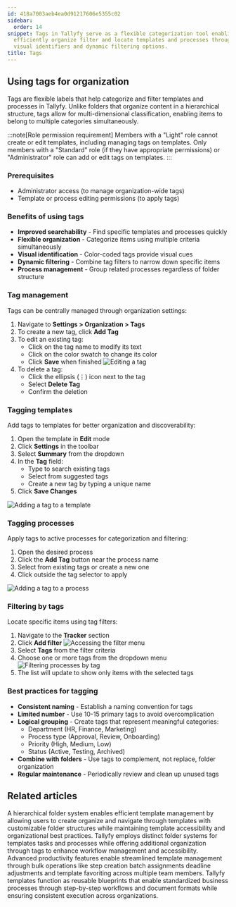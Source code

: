 ```yaml
---
id: 418a7003aeb4ea0d91217606e5355c02
sidebar:
  order: 14
snippet: Tags in Tallyfy serve as a flexible categorization tool enabling users to
  efficiently organize filter and locate templates and processes through color-coded
  visual identifiers and dynamic filtering options.
title: Tags
---
```


## Using tags for organization

Tags are flexible labels that help categorize and filter templates and processes in Tallyfy. Unlike folders that organize content in a hierarchical structure, tags allow for multi-dimensional classification, enabling items to belong to multiple categories simultaneously.

:::note[Role permission requirement]
Members with a "Light" role cannot create or edit templates, including managing tags on templates. Only members with a "Standard" role (if they have appropriate permissions) or "Administrator" role can add or edit tags on templates.
:::

### Prerequisites
- Administrator access (to manage organization-wide tags)
- Template or process editing permissions (to apply tags)

### Benefits of using tags

- **Improved searchability** - Find specific templates and processes quickly
- **Flexible organization** - Categorize items using multiple criteria simultaneously
- **Visual identification** - Color-coded tags provide visual cues
- **Dynamic filtering** - Combine tag filters to narrow down specific items
- **Process management** - Group related processes regardless of folder structure

### Tag management

Tags can be centrally managed through organization settings:

1. Navigate to **Settings > Organization > Tags**
2. To create a new tag, click **Add Tag**
3. To edit an existing tag:
   - Click on the tag name to modify its text
   - Click on the color swatch to change its color
   - Click **Save** when finished
   ![Editing a tag](https://screenshots.tallyfy.com/tallyfy%2Fpro%2Fdesktop-light-edit-tag.png)
4. To delete a tag:
   - Click the ellipsis (⋮) icon next to the tag
   - Select **Delete Tag**
   - Confirm the deletion

### Tagging templates

Add tags to templates for better organization and discoverability:

1. Open the template in **Edit** mode
2. Click **Settings** in the toolbar
3. Select **Summary** from the dropdown
4. In the **Tag** field:
   - Type to search existing tags
   - Select from suggested tags
   - Create a new tag by typing a unique name
5. Click **Save Changes**

![Adding a tag to a template](https://screenshots.tallyfy.com/tallyfy%2Fpro%2Fdesktop-light-add-tag-to-template.png)

### Tagging processes

Apply tags to active processes for categorization and filtering:

1. Open the desired process
2. Click the **Add Tag** button near the process name
3. Select from existing tags or create a new one
4. Click outside the tag selector to apply

![Adding a tag to a process](https://screenshots.tallyfy.com/tallyfy%2Fpro%2Fdesktop-light-add-tag-process.png)

### Filtering by tags

Locate specific items using tag filters:

1. Navigate to the **Tracker** section
2. Click **Add filter**
   ![Accessing the filter menu](https://screenshots.tallyfy.com/tallyfy%2Fpro%2Fdesktop-light-click-filter.png)
3. Select **Tags** from the filter criteria
4. Choose one or more tags from the dropdown menu
   ![Filtering processes by tag](https://screenshots.tallyfy.com/tallyfy%2Fpro%2Fdesktop-light-filter-process-by-tag.png)
5. The list will update to show only items with the selected tags

### Best practices for tagging

- **Consistent naming** - Establish a naming convention for tags
- **Limited number** - Use 10-15 primary tags to avoid overcomplication
- **Logical grouping** - Create tags that represent meaningful categories:
  - Department (HR, Finance, Marketing)
  - Process type (Approval, Review, Onboarding)
  - Priority (High, Medium, Low)
  - Status (Active, Testing, Archived)
- **Combine with folders** - Use tags to complement, not replace, folder organization
- **Regular maintenance** - Periodically review and clean up unused tags


## Related articles
<CardGrid>
<LinkTitleCard header="<b>Templates > Organize templates into folders</b>" href="/products/pro/documenting/templates/organize-templates-into-folders/" > A hierarchical folder system enables efficient template management by allowing users to create organize and navigate through templates with customizable folder structures while maintaining template accessibility and organizational best practices. </LinkTitleCard>
<LinkTitleCard header="<b>Tasks View > Organize tasks and processes into folders</b>" href="/products/pro/tracking-and-tasks/tasks-view/how-can-i-add-tasks-to-folders-in-tallyfy/" > Tallyfy employs distinct folder systems for templates tasks and processes while offering additional organization through tags to enhance workflow management and accessibility. </LinkTitleCard>
<LinkTitleCard header="<b>Templates > Template Tools</b>" href="/products/pro/documenting/templates/how-can-power-tools-enhance-my-tallyfy-experience/" > Advanced productivity features enable streamlined template management through bulk operations like step creation batch assignments deadline adjustments and template favoriting across multiple team members. </LinkTitleCard>
<LinkTitleCard header="<b>Documenting > Templates</b>" href="/products/pro/documenting/templates/" > Tallyfy templates function as reusable blueprints that enable standardized business processes through step-by-step workflows and document formats while ensuring consistent execution across organizations. </LinkTitleCard>
</CardGrid>